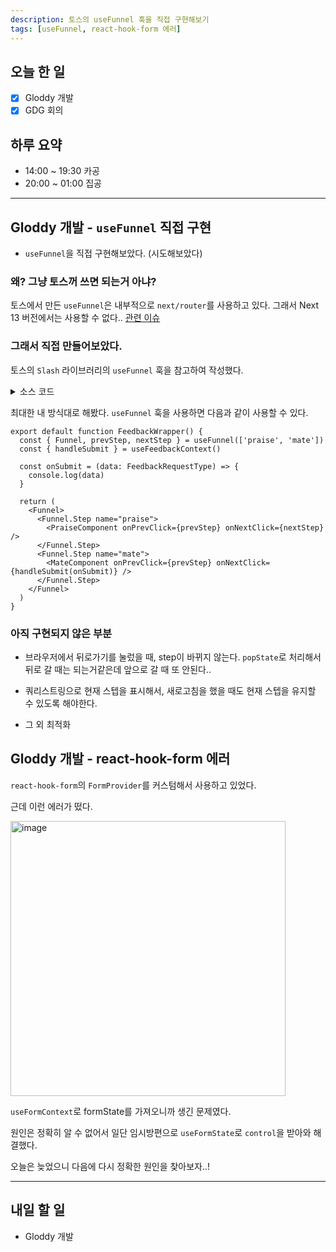 ```yaml
---
description: 토스의 useFunnel 훅을 직접 구현해보기
tags: [useFunnel, react-hook-form 에러]
---
```


## 오늘 한 일

- [x] Gloddy 개발
- [x] GDG 회의

## 하루 요약

- 14:00 ~ 19:30 카공
- 20:00 ~ 01:00 집공

---

## Gloddy 개발 - `useFunnel` 직접 구현

- `useFunnel`을 직접 구현해보았다. (시도해보았다)

### 왜? 그냥 토스꺼 쓰면 되는거 아냐?

토스에서 만든 `useFunnel`은 내부적으로 `next/router`를 사용하고 있다. 그래서 Next 13 버전에서는 사용할 수 없다.. [관련 이슈](https://github.com/toss/slash/issues/228)

### 그래서 직접 만들어보았다.

토스의 `Slash` 라이브러리의 `useFunnel` 훅을 참고하여 작성했다.

<details>
<summary>소스 코드</summary>
<div markdown="1">

```tsx
/* eslint-disable react/jsx-no-useless-fragment */
'use client'

import { useRouter, useSearchParams } from 'next/navigation'
import { Children, isValidElement, useEffect, useState } from 'react'

type NonEmptyArray<T> = [T, ...T[]]

interface FunnelProps {
  children: React.ReactNode
}

interface StepProps<Steps extends NonEmptyArray<string>> {
  name: Steps[number]
  children: React.ReactNode
}

export function useFunnel<Steps extends NonEmptyArray<string>>(
  steps: Steps,
  options?: { initialStep?: Steps[number]; stepQueryKey?: string }
) {
  const initialStep = options?.initialStep ?? steps[0]
  const queryKey = options?.stepQueryKey ?? 'step'
  const [step, setStep] = useState<Steps[number]>(initialStep)
  const router = useRouter()
  const searchParams = useSearchParams()

  const nextStep = () => {
    const currentIndex = steps.indexOf(step)
    if (currentIndex < steps.length - 1) {
      setStep(steps[currentIndex + 1])
      window.history.pushState(
        null,
        '',
        `${window.location.pathname}?${queryKey}=${steps[currentIndex + 1]}`
      )
    }
  }

  const prevStep = () => {
    const currentIndex = steps.indexOf(step)
    if (currentIndex > 0) {
      setStep(steps[currentIndex - 1])
    }

    router.back()
  }

  const Funnel = ({ children }: FunnelProps) => {
    const childrenArray = Children.toArray(children)
      .filter(isValidElement)
      .filter((child) => {
        return (child.props as StepProps<Steps>).name !== undefined
      })

    childrenArray.forEach((child) => {
      if (!steps.includes((child.props as StepProps<Steps>).name)) {
        throw new Error('스텝 이름이 잘못되었습니다.')
      }
    })

    return <>{children}</>
  }

  const Step = ({ name, children }: StepProps<Steps>) => {
    return step === name ? <>{children}</> : null
  }

  Funnel.Step = Step

  window.addEventListener('popstate', () => {
    const currentStep = searchParams.get(queryKey) as Steps[number]
    console.log('pop', currentStep)
    if (currentStep) {
      setStep(currentStep)
    }
  })

  window.addEventListener('pushstate', () => {
    const currentStep = searchParams.get(queryKey) as Steps[number]
    console.log('push', currentStep)
  })

  useEffect(() => {
    const currentStep = searchParams.get(queryKey) as Steps[number]
    if (!currentStep) {
      window.history.replaceState(
        null,
        '',
        `${window.location.pathname}?${queryKey}=${initialStep}`
      )
    }
  }, [initialStep, queryKey, searchParams])

  return { currentStep: step, Funnel, nextStep, prevStep } as const
}
```

</div>
</details>

최대한 내 방식대로 해봤다. `useFunnel` 훅을 사용하면 다음과 같이 사용할 수 있다.

```tsx
export default function FeedbackWrapper() {
  const { Funnel, prevStep, nextStep } = useFunnel(['praise', 'mate'])
  const { handleSubmit } = useFeedbackContext()

  const onSubmit = (data: FeedbackRequestType) => {
    console.log(data)
  }

  return (
    <Funnel>
      <Funnel.Step name="praise">
        <PraiseComponent onPrevClick={prevStep} onNextClick={nextStep} />
      </Funnel.Step>
      <Funnel.Step name="mate">
        <MateComponent onPrevClick={prevStep} onNextClick={handleSubmit(onSubmit)} />
      </Funnel.Step>
    </Funnel>
  )
}
```

### 아직 구현되지 않은 부분

- 브라우저에서 뒤로가기를 눌렀을 때, step이 바뀌지 않는다. `popState`로 처리해서 뒤로 갈 때는 되는거같은데 앞으로 갈 때 또 안된다..

- 쿼리스트링으로 현재 스텝을 표시해서, 새로고침을 했을 때도 현재 스텝을 유지할 수 있도록 해야한다.

- 그 외 최적화

## Gloddy 개발 - react-hook-form 에러

`react-hook-form`의 `FormProvider`를 커스텀해서 사용하고 있었다.

근데 이런 에러가 떴다.

<img
  width="440"
  alt="image"
  src="https://github.com/Self-Driven-Development/TIL/assets/23312485/266e06e8-c3ea-43d7-8a65-b58dfef532a3"
/>

`useFormContext`로 formState를 가져오니까 생긴 문제였다.

원인은 정확히 알 수 없어서 일단 임시방편으로 `useFormState`로 `control`을 받아와 해결했다.

오늘은 늦었으니 다음에 다시 정확한 원인을 찾아보자..!

---

## 내일 할 일

- Gloddy 개발
